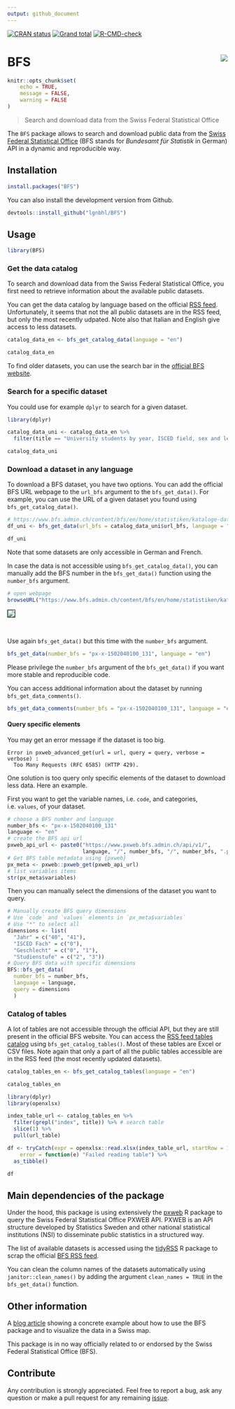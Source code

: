 ```yaml
---
output: github_document
---
```


<!-- README.md is generated from README.Rmd. Please edit that file -->

<!-- badges: start -->
[![CRAN status](https://www.r-pkg.org/badges/version/BFS)](https://CRAN.R-project.org/package=BFS)
[![Grand total](https://cranlogs.r-pkg.org/badges/grand-total/BFS)](https://cran.r-project.org/package=BFS)
[![R-CMD-check](https://github.com/lgnbhl/BFS/actions/workflows/R-CMD-check.yaml/badge.svg)](https://github.com/lgnbhl/BFS/actions/workflows/R-CMD-check.yaml)
<!-- badges: end -->

# BFS <img src="man/figures/logo.png" align="right" />

```r
knitr::opts_chunk$set(
	echo = TRUE,
	message = FALSE,
	warning = FALSE
)
```

> Search and download data from the Swiss Federal Statistical Office

The `BFS` package allows to search and download public data from the 
[Swiss Federal Statistical Office](https://www.pxweb.bfs.admin.ch/pxweb/en/){target="_blank"} (BFS stands for *Bundesamt für Statistik* in German) API in a dynamic and reproducible way.

## Installation

```r
install.packages("BFS")
```

You can also install the development version from Github.

```r
devtools::install_github("lgnbhl/BFS")
```

## Usage

```r
library(BFS)
```

### Get the data catalog

To search and download data from the Swiss Federal Statistical Office, you first need to retrieve information about the available public datasets.

You can get the data catalog by language based on the official [RSS feed](https://www.bfs.admin.ch/bfs/en/home/statistiken/kataloge-datenbanken/daten/_jcr_content/par/ws_catalog.rss.xml?skipLimit=true). Unfortunately, it seems that not the all public datasets are in the RSS feed, but only the most recently udpated. Note also that Italian and English give access to less datasets.

```r
catalog_data_en <- bfs_get_catalog_data(language = "en")

catalog_data_en
```

To find older datasets, you can use the search bar in the [official BFS website](https://www.bfs.admin.ch/bfs/de/home/statistiken/kataloge-datenbanken/daten.html).

### Search for a specific dataset

You could use for example `dplyr` to search for a given dataset.

```r
library(dplyr)

catalog_data_uni <- catalog_data_en %>%
  filter(title == "University students by year, ISCED field, sex and level of study")

catalog_data_uni
```

### Download a dataset in any language

To download a BFS dataset, you have two options. You can add the official BFS URL webpage to the `url_bfs` argument to the `bfs_get_data()`. For example, you can use the URL of a given dataset you found using `bfs_get_catalog_data()`.

```r
# https://www.bfs.admin.ch/content/bfs/en/home/statistiken/kataloge-datenbanken/daten.assetdetail.16324907.html
df_uni <- bfs_get_data(url_bfs = catalog_data_uni$url_bfs, language = "en")

df_uni
```

Note that some datasets are only accessible in German and French.

In case the data is not accessible using `bfs_get_catalog_data()`, you can manually add the BFS number in the `bfs_get_data()` function using the `number_bfs` argument.

```r
# open webpage
browseURL("https://www.bfs.admin.ch/content/bfs/en/home/statistiken/kataloge-datenbanken/daten.assetdetail.16324907.html")
```

<img style="border:1px solid black;" src="https://raw.githubusercontent.com/lgnbhl/BFS/master/man/figures/screenshot.png" align="center" />

<br/>

Use again `bfs_get_data()` but this time with the `number_bfs` argument.

```r
bfs_get_data(number_bfs = "px-x-1502040100_131", language = "en")
```

Please privilege the `number_bfs` argument of the `bfs_get_data()` if you want more stable and reproducible code.

You can access additional information about the dataset by running `bfs_get_data_comments()`.

```r
bfs_get_data_comments(number_bfs = "px-x-1502040100_131", language = "en")
```

#### Query specific elements

You may get an error message if the dataset is too big.

```
Error in pxweb_advanced_get(url = url, query = query, verbose = verbose) : 
  Too Many Requests (RFC 6585) (HTTP 429).
```

One solution is too query only specific elements of the dataset to download less data. Here an example.

First you want to get the variable names, i.e. `code`, and categories, i.e. `values`, of your dataset.

```r
# choose a BFS number and language
number_bfs <- "px-x-1502040100_131" 
language <- "en"
# create the BFS api url
pxweb_api_url <- paste0("https://www.pxweb.bfs.admin.ch/api/v1/", 
                        language, "/", number_bfs, "/", number_bfs, ".px")
# Get BFS table metadata using {pxweb}
px_meta <- pxweb::pxweb_get(pxweb_api_url)
# list variables items
str(px_meta$variables)
```

Then you can manually select the dimensions of the dataset you want to query.

```r
# Manually create BFS query dimensions
# Use `code` and `values` elements in `px_meta$variables`
# Use "*" to select all
dimensions <- list(
  "Jahr" = c("40", "41"),
  "ISCED Fach" = c("0"),
  "Geschlecht" = c("0", "1"),
  "Studienstufe" = c("2", "3"))
# Query BFS data with specific dimensions
BFS::bfs_get_data(
  number_bfs = number_bfs,
  language = language,
  query = dimensions
  )
```

### Catalog of tables

A lot of tables are not accessible through the official API, but they are still present in the official BFS website. You can access the [RSS feed tables catalog](https://www.bfs.admin.ch/bfs/en/home/statistiken/kataloge-datenbanken/tabellen/_jcr_content/par/ws_catalog.rss.xml?skipLimit=true) using `bfs_get_catalog_tables()`. Most of these tables are Excel or CSV files. Note again that only a part of all the public tables accessible are in the RSS feed (the most recently updated datasets).

```r
catalog_tables_en <- bfs_get_catalog_tables(language = "en")

catalog_tables_en
```

```r
library(dplyr)
library(openxlsx)

index_table_url <- catalog_tables_en %>%
  filter(grepl("index", title)) %>% # search table
  slice(1) %>%
  pull(url_table)

df <- tryCatch(expr = openxlsx::read.xlsx(index_table_url, startRow = 1),
	error = function(e) "Failed reading table") %>%
  as_tibble()

df
```

## Main dependencies of the package

Under the hood, this package is using extensively the [pxweb](https://ropengov.github.io/pxweb/index.html){target="_blank"} R package to query the Swiss Federal Statistical Office PXWEB API. PXWEB is an API structure developed by Statistics Sweden and other national statistical institutions (NSI) to disseminate public statistics in a structured way.

The list of available datasets is accessed using the [tidyRSS](https://github.com/RobertMyles/tidyRSS){target="_blank"} R package to scrap the official [BFS RSS feed](https://www.bfs.admin.ch/bfs/en/home/statistiken/kataloge-datenbanken/daten/_jcr_content/par/ws_catalog.rss.xml?skipLimit=true). 

You can clean the column names of the datasets automatically using `janitor::clean_names()` by adding the argument `clean_names = TRUE` in the `bfs_get_data()` function. 

## Other information

A [blog article](https://felixluginbuhl.com/blog/posts/2019-11-07-swiss-data/) showing a concrete example about how to use the BFS package and to visualize the data in a Swiss map.

This package is in no way officially related to or endorsed by the Swiss Federal Statistical Office (BFS).

## Contribute

Any contribution is strongly appreciated. Feel free to report a bug, ask any question or make a pull request for any remaining [issue](https://github.com/lgnbhl/BFS/issues).
